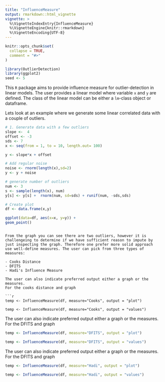 ```yaml
---
title: "InfluenceMeasure"
output: rmarkdown::html_vignette
vignette: >
  %\VignetteIndexEntry{InfluenceMeasure}
  %\VignetteEngine{knitr::rmarkdown}
  %\VignetteEncoding{UTF-8}
---
```


```r
knitr::opts_chunk$set(
  collapse = TRUE,
  comment = "#>"
)
```

```r
library(OutlierDetection)
library(ggplot2)
seed <- 5
```

This `R` package aims to provide influence measure for outlier-detection in linear models. The user provides a linear model where variable `x` and `y` are defined. The class of the linear model can be either a `lm`-class object or dataframe.  

Lets look at an example where we generate some linear correlated data with a couple of outliers.
```r
# 1. Generate data with a few outliers
slope <-  4
offset <- -3
sds <- 7
x <- seq(from = 1, to = 10, length.out= 100)

y <- slope*x + offset

# Add regular noise
noise <- rnorm(length(x),sd=2)
y <- y + noise

# generate number of outliers
num <- 3
s <- sample(length(x), num)
y[s] <- y[s] +  rnorm(num, sd=sds) + runif(num, -sds,sds)

# Create plot
df <- data.frame(x,y)

ggplot(data=df, aes(x=x, y=y)) +
geom_point()
```

```

From the graph you can see there are two outliers, however it is challengeing to determine if we have sufficient reason to impute by just inspecting the graph. Therefore one prefer more solid approach use well-define measures. The user can pick from three types of measures:

- Cooks Distance
- DFITS
- Hadi's Influence Measure

The user can also indicate preferred output either a graph or the measures.  
For the cooks distance and graph

```r
temp <- InfluenceMeasure(df, measure="Cooks", output = "plot")

temp <- InfluenceMeasure(df, measure="Cooks", output = "values")

```


The user can also indicate preferred output either a graph or the measures.  
For the DFITS and graph

```r
temp <- InfluenceMeasure(df, measure="DFITS", output = "plot")

temp <- InfluenceMeasure(df, measure="DFITS", output = "values")

```

The user can also indicate preferred output either a graph or the measures.  
For the DFITS and graph

```r
temp <- InfluenceMeasure(df, measure="Hadi", output = "plot")

temp <- InfluenceMeasure(df, measure="Hadi", output = "values")

```
